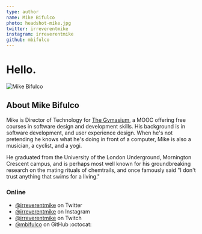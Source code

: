 ```yaml
---
type: author
name: Mike Bifulco
photo: headshot-mike.jpg
twitter: irreverentmike
instagram: irreverentmike
github: mbifulco
---
```


# Hello.

![Mike Bifulco](/images/headshot-mike.jpg)

## About Mike Bifulco

Mike is Director of Technology for [The Gymasium](http://www.thegymnasium.com), a MOOC offering free courses in software design and development skills. His background is in software development, and user experience design. When he's not pretending he knows what he's doing in front of a computer, Mike is also a musician, a cyclist, and a yogi.

He graduated from the University of the London Underground, Mornington Crescent campus, and is perhaps most well known for his groundbreaking research on the mating rituals of chemtrails, and once famously said "I don't trust anything that swims for a living."

### Online

- [@irreverentmike](https://twitter.com/irreverentmike) on Twitter
- [@irreverentmike](https://instagram.com/irreverentmike) on Instagram
- [@irreverentmike](https://www.twitch.tv/irreverentmike) on Twitch
- [@mbifulco](http://github.com/mbifulco) on GitHub :octocat:
